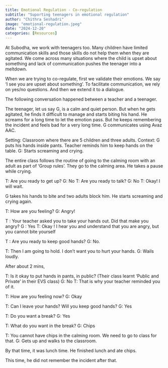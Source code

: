 ```yaml
---
title: Emotional Regulation - Co-regulation
subtitle: "Suporting teenagers in emotional regulation"
author: "Chithra Seshadri"
image: "emotional-regulation.jpeg"
date: "2024-12-20"
categories: [Resources]
---
```


At Subodha, we work with teenagers too. Many children have limited communication skills and those skills do not help them when they are agitated. We come across many situations where the child is upset about something and lack of communication pushes the teenager into a meltdown. 

When we are trying to co-regulate, first we validate their emotions. We say ‘I see you are upset about something’. 
To facilitate communication, we rely on yes/no questions. And then we extend it to a dialogue. 

The following conversation happened between a teacher and a teenager. 

The teenager, let us say G, is a calm and quiet person. But when he gets agitated, he finds it difficult to manage and starts biting his hand. He screams for a long time to let the emotion pass. But he keeps remembering the incident and feels bad for a very long time.  G communicates using Avaz AAC. 

Setting: Classroom where there are 5 children and three adults. 
Context: G puts his hands inside pants. Teacher reminds him to keep hands on the table. 
G: Starts screaming and crying. 

The entire class follows the routine of going to the calming room with an adult as part of ‘Group rules’. They go to the calming area. 
He takes a pause while crying. 
 
T: Are you ready to get up?
G: No
T: Are you ready to talk?
G: No 
T: Okay! I will wait. 

G takes his hands to bite and two adults block him. He starts screaming and crying again. 

T:  How are you feeling?
G: Angry!

T : Your teacher asked you to take your hands out. Did that make you angry?
G : Yes
T: Okay ! I hear you and understand that you are angry, but you cannot bite yourself

T : Are you ready to keep good hands?
G: No.

T: Then I am going to hold. I don’t want you to hurt your hands. 
G: Wails loudly. 

After about 2 mins,

T: Is it okay to put hands in pants, in public?  (Their class learnt ‘Public and Private’ in their EVS class)
G: No
T: That is why your teacher reminded you of it.

T: How are you feeling now?
G: Okay

T: Can I leave your hands? Will you keep good hands?
G: Yes

T: Do you want a break? 
G: Yes

T: What do you want in the break?
G: Chips

T: You cannot have chips in the calming room. We need to go to class for that. 
G: Gets up and walks to the classroom.

By that time, it was lunch time. He finished lunch and ate chips. 

This time, he did not remember the incident after that. 


